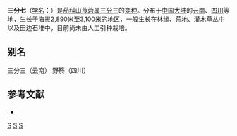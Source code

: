 {{Infraspeciesbox
| image = 
| image_caption = 
| status = 
| status_system = 
| genus = Anisodus
| species = acutangulus
| varietas = breviflorus
| authority = [[吴征镒|C. Y. Wu]] et C. Chen ex C. Chen et C. L. Chen
}}

'''三分七'''（[[学名|学名]]：{{lang|la|''Anisodus acutangulus'' var. ''breviflorus''}}）是[[茄科|茄科]][[山莨菪属|山莨菪属]][[三分三|三分三]]的[[变种|变种]]。分布于[[中国大陆|中国大陆]]的[[云南|云南]]、[[四川|四川]]等地，生长于海拔2,890米至3,100米的地区，一般生长在林缘、荒地、灌木草丛中以及田边石堆中，目前尚未由人工引种栽培。

== 别名 ==
三分三（云南） 野箊（四川）

== 参考文献 ==
<div class="references-small">
* {{cite web| url =http://www.bioinfo.cn/db05/KmzwSpecies.php?action=view&id=30909| title =三分七（变种）| work =《中国高等植物数据库全库》| publisher =中国科学院微生物研究所| author =昆明植物研究所| accessdate =2009-02-19| deadurl =yes| archiveurl =https://web.archive.org/web/20160305024356/http://www.bioinfo.cn/db05/KmzwSpecies.php?action=view&id=30909| archivedate =2016-03-05}}
</div>
{{Taxonbar|from=Q10865388}}

[[Category:山莨菪属|S]]
[[Category:云南植物|S]]
[[Category:四川植物|S]]